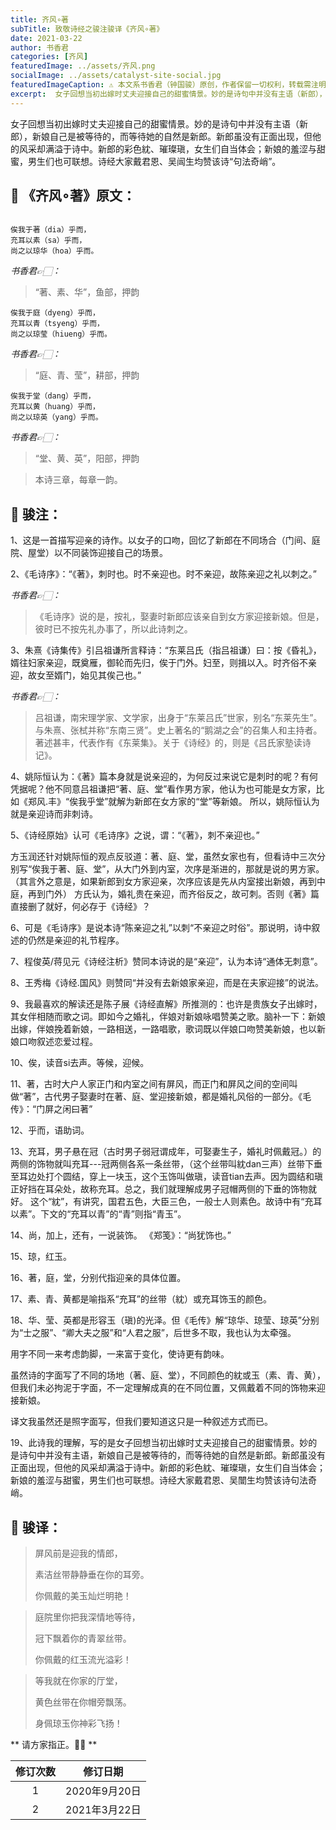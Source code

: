 ```yaml
---
title: 齐风∘著
subTitle: 致敬诗经之骏注骏译《齐风∘著》 
date: 2021-03-22 
author: 书香君
categories: [齐风]
featuredImage: ../assets/齐风.png
socialImage: ../assets/catalyst-site-social.jpg
featuredImageCaption: ⚠️️ 本文系书香君（钟国骏）原创，作者保留一切权利，转载需注明出处。
excerpt:  女子回想当初出嫁时丈夫迎接自己的甜蜜情景。妙的是诗句中并没有主语（新郎），新娘自己是被等待的，而等待她的自然是新郎。新郎虽没有正面出现，但他的风采却满溢于诗中。新郎的彩色紞、璀璨瑱，女生们自当体会；新娘的羞涩与甜蜜，男生们也可联想。诗经大家戴君恩、吴闿生均赞该诗“句法奇峭”。  
---
```


女子回想当初出嫁时丈夫迎接自己的甜蜜情景。妙的是诗句中并没有主语（新郎），新娘自己是被等待的，而等待她的自然是新郎。新郎虽没有正面出现，但他的风采却满溢于诗中。新郎的彩色紞、璀璨瑱，女生们自当体会；新娘的羞涩与甜蜜，男生们也可联想。诗经大家戴君恩、吴闿生均赞该诗“句法奇峭”。

## 🌼 《齐风∘著》原文：
```

俟我于著（dia）乎而，
充耳以素（sa）乎而，
尚之以琼华（hoa）乎而。

```
*书香君👉🏻：* 

> “著、素、华”，鱼部，押韵

```
俟我于庭（dyeng）乎而，
充耳以青（tsyeng）乎而，
尚之以琼莹（hiueng）乎而。

```
*书香君👉🏻：* 

> “庭、青、莹”，耕部，押韵

```
俟我于堂（dang）乎而，
充耳以黄（huang）乎而，
尚之以琼英（yang）乎而。

```
*书香君👉🏻：* 

> “堂、黄、英”，阳部，押韵

> 本诗三章，每章一韵。

## 🍁️ 骏注：

1、这是一首描写迎亲的诗作。以女子的口吻，回忆了新郎在不同场合（门间、庭院、屋堂）以不同装饰迎接自己的场景。

2、《毛诗序》：“《著》，刺时也。时不亲迎也。时不亲迎，故陈亲迎之礼以刺之。”

*书香君👉🏻：* 

> 《毛诗序》说的是，按礼，娶妻时新郎应该亲自到女方家迎接新娘。但是，彼时已不按先礼办事了，所以此诗刺之。

3、朱熹《诗集传》引吕祖谦所言释诗：“东莱吕氏（指吕祖谦）曰：按《昏礼》，婿往妇家亲迎，既奠雁，御轮而先归，俟于门外。妇至，则揖以入。时齐俗不亲迎，故女至婿门，始见其俟己也。”

*书香君👉🏻：* 

> 吕祖谦，南宋理学家、文学家，出身于“东莱吕氏”世家，别名“东莱先生”。与朱熹、张栻并称“东南三贤”。史上著名的“鹅湖之会”的召集人和主持者。著述甚丰，代表作有《东莱集》。关于《诗经》的，则是《吕氏家塾读诗记》。

4、姚际恒认为：《著》篇本身就是说亲迎的，为何反过来说它是刺时的呢？有何凭据呢？他不同意吕祖谦把“著、庭、堂”看作男方家，他认为也可能是女方家，比如《郑风.丰》“俟我乎堂”就解为新郎在女方家的“堂”等新娘。
所以，姚际恒认为就是亲迎诗而非刺诗。

5、《诗经原始》认可《毛诗序》之说，谓：“《著》，刺不亲迎也。”

方玉润还针对姚际恒的观点反驳道：著、庭、堂，虽然女家也有，但看诗中三次分别写“俟我于著、庭、堂”，从大门外到内室，次序是渐进的，那就是说的男方家。（其言外之意是，如果新郎到女方家迎亲，次序应该是先从内室接出新娘，再到中庭，再到门外）
方氏认为，婚礼贵在亲迎，而齐俗反之，故可刺。否则《著》篇直接删了就好，何必存于《诗经》？

6、可是《毛诗序》是说本诗“陈亲迎之礼”以刺“不亲迎之时俗”。那说明，诗中叙述的仍然是亲迎的礼节程序。

7、程俊英/蒋见元《诗经注析》赞同本诗说的是“亲迎”，认为本诗“通体无刺意”。

8、王秀梅《诗经.国风》则赞同“并没有去新娘家亲迎，而是在夫家迎接”的说法。

9、我最喜欢的解读还是陈子展《诗经直解》所推测的：也许是贵族女子出嫁时，其女伴相随而歌之词。即如今之婚礼，伴娘对新娘咏唱赞美之歌。脑补一下：新娘出嫁，伴娘挽着新娘，一路相送，一路唱歌，歌词既以伴娘口吻赞美新娘，也以新娘口吻叙述恋爱过程。

10、俟，读音si去声。等候，迎候。

11、著，古时大户人家正门和内室之间有屏风，而正门和屏风之间的空间叫做“著”，古代男子娶妻时在著、庭、堂迎接新娘，都是婚礼风俗的一部分。《毛传》：“门屏之闲曰著”

12、乎而，语助词。

13、充耳，男子悬在冠（古时男子弱冠谓成年，可娶妻生子，婚礼时佩戴冠。）的两侧的饰物就叫充耳---冠两侧各系一条丝带，（这个丝带叫紞dan三声）丝带下垂至耳边处打个圆结，穿上一块玉，这个玉饰叫做瑱，读音tian去声。因为圆结和瑱正好挡在耳朵处，故称充耳。总之，我们就理解成男子冠帽两侧的下垂的饰物就好。
这个“紞”，有讲究，国君五色，大臣三色，一般士人则素色。故诗中有“充耳以素”。下文的“充耳以青”的“青”则指“青玉”。

14、尚，加上，还有，一说装饰。 《郑笺》：“尚犹饰也。”

15、琼，红玉。

16、著，庭，堂，分别代指迎亲的具体位置。

17、素、青、黄都是喻指系“充耳”的丝带（紞）或充耳饰玉的颜色。

18、华、莹、英都是形容玉（瑱)的光泽。但《毛传》解“琼华、琼莹、琼英”分别为“士之服”、“卿大夫之服”和“人君之服”，后世多不取，我也认为太牵强。

用字不同一来考虑韵脚，一来富于变化，使诗更有韵味。

虽然诗的字面写了不同的场地（著、庭、堂），不同颜色的紞或玉（素、青、黄），但我们未必拘泥于字面，不一定理解成真的在不同位置，又佩戴着不同的饰物来迎接新娘。

译文我虽然还是照字面写，但我们要知道这只是一种叙述方式而已。

19、此诗我的理解，写的是女子回想当初出嫁时丈夫迎接自己的甜蜜情景。妙的是诗句中并没有主语，新娘自己是被等待的，而等待她的自然是新郎。新郎虽没有正面出现，但他的风采却满溢于诗中。新郎的彩色紞、璀璨瑱，女生们自当体会；新娘的羞涩与甜蜜，男生们也可联想。诗经大家戴君恩、吴闓生均赞该诗句法奇峭。

## 🍁️ 骏译：

> 屏风前是迎我的情郎，
> 
> 素洁丝带静静垂在你的耳旁。
> 
> 你佩戴的美玉灿烂明艳！

> 庭院里你把我深情地等待，
> 
> 冠下飘着你的青翠丝带。
> 
> 你佩戴的红玉流光溢彩！

> 等我就在你家的厅堂，
> 
> 黄色丝带在你帽旁飘荡。
> 
> 身佩琼玉你神彩飞扬！

** 请方家指正。🙏🏻 **

| 修订次数      | 修订日期 | 
|   :----: |    :----:   | 
| 1    | 2020年9月20日       | 
| 2    | 2021年3月22日       | 
